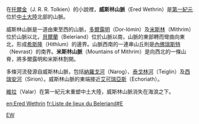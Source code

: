在[[托爾金|托爾金]]（J. R. R. Tolkien）的小說裡，'''威斯林山脈'''（Ered Wethrin）是[[第一紀元|第一紀元]]位於[[中土大陸|中土大陸]]北部的山脈。

威斯林山脈是一道由東至西的山脈，[[多爾露明|多爾露明]]（Dor-lómin）及[[米斯林|米斯林]]（Mithrim）位於山脈以北，[[貝爾蘭|貝爾蘭]]（Beleriand）位於山脈以南，山脈的東部轉而彎曲向東北，形成[[希斯隆|希斯隆]]（Hithlum）的邊界。山脈西南的一連串山丘則是[[內佛瑞斯特|內佛瑞斯特]]（Nevrast）的南界。'''米斯林山脈'''（Mountains of Mithrim）是向西北的一條山脊，將多爾露明和米斯林割開。

多條河流發源自威斯林山脈，包括[[納羅戈河|納羅戈河]]（Narog）、[[泰戈林河|泰戈林河]]（Teiglin）及[[西瑞安河|西瑞安河]]（Sirion）。威斯林山脈的東端接近[[艾可瑞亞斯|艾可瑞亞斯]]（Echoriath）。

[[維拉|維拉]]（Valar）在第一紀元末重塑中土大陸，威斯林山脈消失在海浪之下。

{{Arda Mountains}}

[[Category:中土大陸的地理|EW]]

[[en:Ered_Wethrin|en:Ered Wethrin]]
[[fr:Liste_de_lieux_du_Beleriand#E|fr:Liste de lieux du Beleriand#E]]